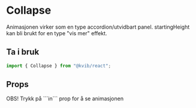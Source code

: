 
<Meta of={CollapseStories} />

# Collapse

Animasjonen virker som en type accordion/utvidbart panel. startingHeight kan bli brukt for en type "vis mer" effekt.

## Ta i bruk

```jsx
import { Collapse } from "@kvib/react";
```

## Props

<KvibProvider>
  <Alert status="info">
    <AlertIcon />
    <AlertTitle>OBS!</AlertTitle>
    <AlertDescription>Trykk på ```in``` prop for å se animasjonen</AlertDescription>
  </Alert>
</KvibProvider>

<Canvas of={CollapseStories.Collapse} />
<Controls of={CollapseStories.Collapse} />
